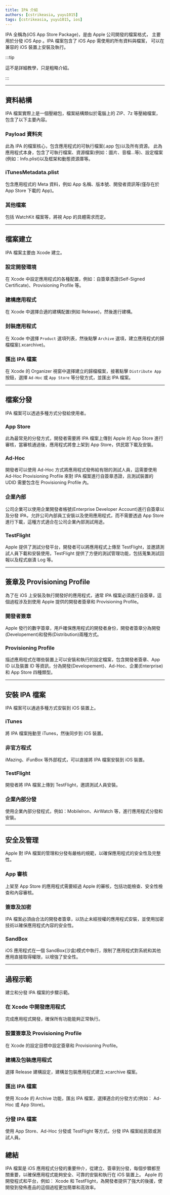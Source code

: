 ```yaml
---
title: IPA 介紹
authors: [cstrikeasia, yuyu1015]
tags: [cstrikeasia, yuyu1015, ios]
---
```


IPA 全稱為(iOS App Store Package)，是由 Apple 公司開發的檔案格式，
主要用於分發 iOS App 。IPA 檔案包含了 iOS App 需使用的所有資料與檔案，
可以在兼容的 iOS 裝置上安裝及執行。

:::tip

這不是詳細教學，只是粗略介紹。

:::

---

## 資料結構

IPA 檔案實際上是一個壓縮包，檔案結構類似於電腦上的 ZIP、7z 等壓縮檔案，包含了以下主要內容。

### Payload 資料夾

此為 IPA 的檔案核心，包含應用程式的可執行檔案(.app 包)以及所有資源。
此為應用程式本身，包含了可執行檔案、資源檔案(例如：圖片、音檔…等)、設定檔案(例如：Info.plist)以及框架和動態資源庫等。

### iTunesMetadata.plist

包含應用程式的 Meta 資料，例如 App 名稱、版本號、開發者資訊等(僅存在於 App
Store 下載的 App)。

### 其他檔案

包括 WatchKit 檔案等，將視 App 的具體需求而定。

---

## 檔案建立

IPA 檔案主要由 Xcode 建立。

### 設定開發環境

在 Xcode 中設定應用程式的各種配置，例如：自簽章憑證(Self-Signed
Certificate)、Provisioning Profile 等。

### 建構應用程式

在 Xcode 中選擇合適的建構配置(例如 Release)，然後進行建構。

### 封裝應用程式

在 Xcode 中選擇 `Product` 選項列表，然後點擊 `Archive` 選項，建立應用程式的歸檔檔案(.xcarchive)。

### 匯出 IPA 檔案

在 Xcode 的 Organizer 視窗中選擇建立的歸檔檔案，接著點擊 `Distribute App` 按鈕，選擇 `Ad-Hoc` 或 `App Store` 等分發方式，並匯出 IPA 檔案。

---

## 檔案分發

IPA 檔案可以透過多種方式分發給使用者。

### App Store

此為最常見的分發方式，開發者需要將 IPA 檔案上傳到 Apple 的 App
Store 進行審核，當審核通過後，應用程式將會上架到 App
Store，供民眾下載及安裝。

### Ad-Hoc

開發者可以使用 Ad-Hoc 方式將應用程式發佈給有限的測試人員，這需要使用 Ad-Hoc
Provisioning
Profile 來對 IPA 檔案進行自簽章憑證，且測試裝置的 UDID 需要包含在 Provisioning
Profile 內。

### 企業內部

公司企業可以使用企業開發者帳號(Enterprise Developer
Account)進行自簽章以及分發 IPA，允許公司內部員工安裝以及使用應用程式，而不需要透過 App
Store 進行下載，這種方式適合在公司企業內部測試用途。

### TestFlight

Apple 提供了測試分發平台，開發者可以將應用程式上傳至 TestFlight，並邀請測試人員下載和安裝使用，TestFlight 提供了方便的測試管理功能，包括蒐集測試回報以及程式崩潰 Log 等。

---

## 簽章及 Provisioning Profile

為了在 iOS 上安裝及執行開發好的應用程式，通常 IPA 檔案必須進行自簽章，這個過程涉及到使用 Apple 提供的開發者簽章和 Provisioning
Profile。

### 開發者簽章

Apple 發行的數字簽章，用戶確保應用程式的開發者身份，開發者簽章分為開發(Developement)和發佈(Distribution)兩種方式。

### Provisioning Profile

描述應用程式在哪些裝置上可以安裝和執行的設定檔案，包含開發者簽章、App
ID 以及裝置 ID 等資訊，分為開發(Developement)、Ad-Hoc、企業(Enterprise)和 App
Store 四種類型。

---

## 安裝 IPA 檔案

IPA 檔案可以通過多種方式安裝到 iOS 裝置上。

### iTunes

將 IPA 檔案拖動至 iTunes，然後同步到 iOS 裝置。

### 非官方程式

iMazing、iFunBox 等外部程式，可以直接將 IPA 檔案安裝到 iOS 裝置。

### TestFlight

開發者將 IPA 檔案上傳到 TestFlight，邀請測試人員安裝。

### 企業內部分發

使用企業內部分發程式，例如：MobileIron、AirWatch 等，進行應用程式分發和安裝。

---

## 安全及管理

Apple 對 IPA 檔案的管理和分發有嚴格的規範，以確保應用程式的安全性及完整性。

### App 審核

上架至 App Store 的應用程式需要經過 Apple 的審核，包括功能檢查、安全性檢查和內容審核。

### 簽章及加密

IPA 檔案必須由合法的開發者簽章，以防止未經授權的應用程式安裝，並使用加密技術以確保應用程式內容的安全性。

### SandBox

iOS 應用程式在一個 SandBox(沙盒)模式中執行，限制了應用程式對系統和其他應用直接取得權限，以增強了安全性。

---

## 過程示範

建立和分發 IPA 檔案的步驟示範。

### 在 Xcode 中開發應用程式

完成應用程式開發，確保所有功能能夠正常執行。

### 設置簽章及 Provisioning Profile

在 Xcode 的設定目標中設定簽章和 Provisioning Profile。

### 建構及包裝應用程式

選擇 Release 建構設定，建構並包裝應用程式建立.xcarchive 檔案。

### 匯出 IPA 檔案

使用 Xcode 的 Archive 功能，匯出 IPA 檔案，選擇適合的分發方式(例如： Ad-Hoc 或 App Store)。

### 分發 IPA 檔案

使用 App Store、Ad-Hoc 分發或 TestFlight 等方式，分發 IPA 檔案給民眾或測試人員。

## 總結

IPA 檔案是 iOS 應用程式分發的重要仲介，從建立、簽章到分發，每個步驟都至關重要，以確保應用程式能夠安全、可靠的安裝和執行在 iOS 裝置上。
Apple 的開發程式和平台，例如： Xcode 和 TestFlight，為開發者提供了強大的後援，使開發到發佈產品的這個過程更加簡單和高效率。
